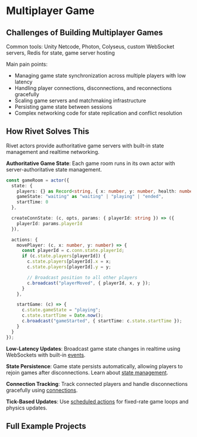 # Multiplayer Game

## Challenges of Building Multiplayer Games

Common tools: Unity Netcode, Photon, Colyseus, custom WebSocket servers, Redis for state, game server hosting

Main pain points:
- Managing game state synchronization across multiple players with low latency
- Handling player connections, disconnections, and reconnections gracefully
- Scaling game servers and matchmaking infrastructure
- Persisting game state between sessions
- Complex networking code for state replication and conflict resolution

## How Rivet Solves This

Rivet actors provide authoritative game servers with built-in state management and realtime networking.

**Authoritative Game State**: Each game room runs in its own actor with server-authoritative state management.

```typescript
const gameRoom = actor({
  state: {
    players: {} as Record<string, { x: number, y: number, health: number }>,
    gameState: "waiting" as "waiting" | "playing" | "ended",
    startTime: 0
  },

  createConnState: (c, opts, params: { playerId: string }) => ({
    playerId: params.playerId
  }),

  actions: {
    movePlayer: (c, x: number, y: number) => {
      const playerId = c.conn.state.playerId;
      if (c.state.players[playerId]) {
        c.state.players[playerId].x = x;
        c.state.players[playerId].y = y;

        // Broadcast position to all other players
        c.broadcast("playerMoved", { playerId, x, y });
      }
    },

    startGame: (c) => {
      c.state.gameState = "playing";
      c.state.startTime = Date.now();
      c.broadcast("gameStarted", { startTime: c.state.startTime });
    }
  }
});
```

**Low-Latency Updates**: Broadcast game state changes in realtime using WebSockets with built-in [events](/docs/actors/events).

**State Persistence**: Game state persists automatically, allowing players to rejoin games after disconnections. Learn about [state management](/docs/actors/state).

**Connection Tracking**: Track connected players and handle disconnections gracefully using [connections](/docs/actors/connections).

**Tick-Based Updates**: Use [scheduled actions](/docs/actors/schedule) for fixed-rate game loops and physics updates.

## Full Example Projects

<CardGroup>
<Card href="https://github.com/rivet-gg/rivet/tree/main/examples/game" title="Multiplayer Game Example" />
</CardGroup>
